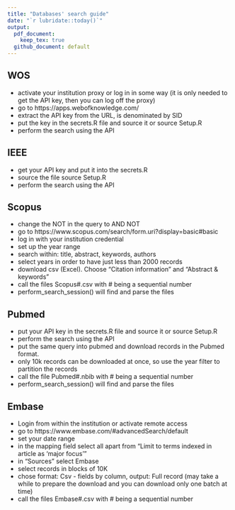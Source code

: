 ```yaml
---
title: "Databases' search guide"
date: "`r lubridate::today()`"
output:
  pdf_document:
    keep_tex: true
  github_document: default
---
```


## WOS
- activate your institution proxy or log in in some way (it is only needed to get the API key, then you can log off the proxy)
- go to https://apps.webofknowledge.com/
- extract the API key from the URL, is denominated by SID
- put the key in the secrets.R file and source it or source Setup.R
- perform the search using the API

## IEEE
- get your API key and put it into the secrets.R
- source the file source Setup.R
- perform the search using the API

## Scopus
- change the NOT in the query to AND NOT
- go to https://www.scopus.com/search/form.uri?display=basic#basic
- log in with your institution credential
- set up the year range
- search within: title, abstract, keywords, authors
- select years in order to have just less than 2000 records
- download csv (Excel). Choose "Citation information" and "Abstract & keywords"
- call the files Scopus#.csv with # being a sequential number
- perform_search_session() will find and parse the files

## Pubmed
- put your API key in the secrets.R file and source it or source Setup.R
- perform the search using the API
- put the same query into pubmed and download records in the Pubmed format.
- only 10k records can be downloaded at once, so use the year filter to partition the records
- call the file Pubmed#.nbib with # being a sequential number
- perform_search_session() will find and parse the files

## Embase
- Login from within the institution or activate remote access
- go to https://www.embase.com/#advancedSearch/default
- set your date range
- in the mapping field select all apart from "Limit to terms indexed in article as 'major focus'"
- in "Sources" select Embase
- select records in blocks of 10K
- chose format: Csv - fields by column, output: Full record (may take a while to prepare the download and you can download only one batch at time)
- call the files Embase#.csv with # being a sequential number
